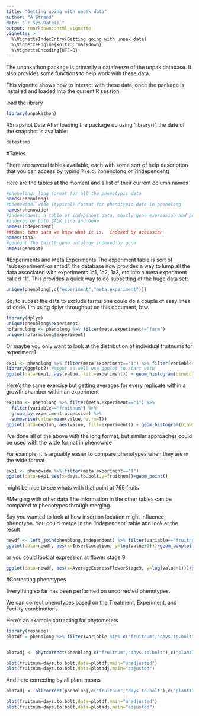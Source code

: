 ```yaml
---
title: "Getting going with unpak data"
author: "A Strand"
date: "`r Sys.Date()`"
output: rmarkdown::html_vignette
vignette: >
  %\VignetteIndexEntry{Getting going with unpak data}
  %\VignetteEngine{knitr::rmarkdown}
  %\VignetteEncoding{UTF-8}
---
```


The unpakathon package is primarily a datafreeze of the unpak database.  It also provides some functions to help work with these data.  

This vignette shows how to interact with these data, once the package is installed and loaded into the current R session

load the library
```r
library(unpakathon)
```
#Snapshot Date
After loading the package up using 'library()', the date of the snapshot is available:
```r
datestamp
```

#Tables

There are several tables available, each with some sort of help description that you can access by typing ?<tbl>  (e.g. ?phenolong or ?independent)

Here are the tables at the moment and  a list of their current column names

```r
#phenolong: long format for all the phenotypic data
names(phenolong)
#phenowide: wide (typical) format for phenotypic data in phenolong
names(phenowide)
#independent: a table of indepenent data, mostly gene expression and protein expression 
#indexed by both SALK_Line and Gene
names(independent)
##tdna: tdna data we know what it is.  indexed by accession
names(tdna)
#geneont The tair10 gene ontology indexed by gene
names(geneont)
```

#Experiments and Meta Experiments
The experiment table is sort of "subexperiment-oriented". the database now provides a way to lump all the data associated with experiments 1a1, 1a2, 1a3, etc into a meta.experiment called "1".  This provides a quick way to do subsetting of the huge data set:
```r
unique(phenolong[,c("experiment","meta.experiment")])
```

So, to subset the data to exclude farms one could do a couple of easy lines of code.  I'm using dplyr throughout on this document, btw.
```r
library(dplyr)
unique(phenolong$experiment)
nofarm.long <- phenolong %>% filter(meta.experiment!='farm')
unique(nofarm.long$experiment)
```
Or maybe you only want to look at the distribution of individual fruitnums for experiment1
```r
exp1 <- phenolong %>% filter(meta.experiment=="1") %>% filter(variable=="fruitnum") 
library(ggplot2) #might as well use ggplot to start with
ggplot(data=exp1, aes(value, fill=experiment)) + geom_histogram(binwidth=50)
```

Here's the same exercise but getting averages for every replicate within a growth chamber within an experiment

```r
exp1mn <- phenolong %>% filter(meta.experiment=="1") %>%
  filter(variable=="fruitnum") %>%
  group_by(experiment,accession) %>%
  summarise(value=mean(value,na.rm=T))
ggplot(data=exp1mn, aes(value, fill=experiment)) + geom_histogram(binwidth=50)
```

I've done all of the above with the long format, but similar approaches could be used with the wide format in phenowide

For example, it is arguably easier to compare phenotypes when they are in the wide format

```r
exp1 <- phenowide %>% filter(meta.experiment=="1")
ggplot(data=exp1,aes(x=days.to.bolt,y=fruitnum))+geom_point()
```
might be nice to see whats with that point at 765 fruits

#Merging with other data
The information in the other tables can be compared to phenotypes through merging.

Say you wanted to look at how insertion location might influence phenotype.  You could merge in the 'independent' table and look at the result

```r
newdf <- left_join(phenolong,independent) %>% filter(variable=="fruitnum")
ggplot(data=newdf, aes(x=InsertLocation, y=log(value+1)))+geom_boxplot()
```

or you could look at expression at flower stage 9
```r
ggplot(data=newdf, aes(x=AverageExpressFlowerStage9, y=log(value+1)))+geom_point()
```

#Correcting phenotypes

Everything so far has been performed on uncorrected phenotypes.

We can correct phenotypes based on the Treatment, Experiment, and Facility combinations

Here's an example correcting for phytometers

```r
library(reshape)
plotdf = phenolong %>% filter(variable %in% c("fruitnum","days.to.bolt")) %>% cast(fun.aggregate=mean)


plotadj <- phytcorrect(phenolong,c("fruitnum","days.to.bolt"),c("plantID","treatment","facility","experiment"),lineid="accession") %>% cast(fun.aggregate=mean)

plot(fruitnum~days.to.bolt,data=plotdf,main="unadjusted")
plot(fruitnum~days.to.bolt,data=plotadj,main="adjusted")

```

And here correcting by all plant means
```r

plotadj <- allcorrect(phenolong,c("fruitnum","days.to.bolt"),c("plantID","treatment","facility","experiment"),lineid="accession") %>% cast(fun.aggregate=mean)

plot(fruitnum~days.to.bolt,data=plotdf,main="unadjusted")
plot(fruitnum~days.to.bolt,data=plotadj,main="adjusted")

```


